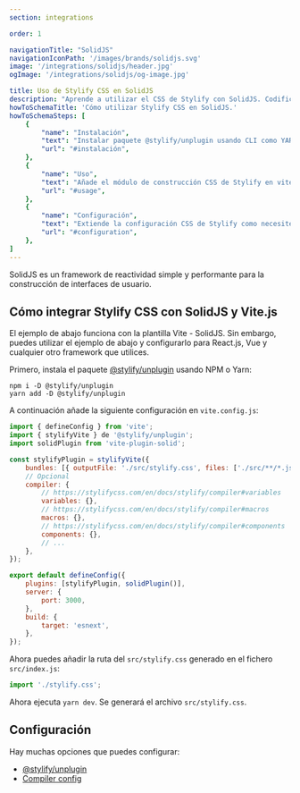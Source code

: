 ```yaml
---
section: integrations

order: 1

navigationTitle: "SolidJS"
navigationIconPath: '/images/brands/solidjs.svg'
image: '/integrations/solidjs/header.jpg'
ogImage: '/integrations/solidjs/og-image.jpg'

title: Uso de Stylify CSS en SolidJS
description: "Aprende a utilizar el CSS de Stylify con SolidJS. Codifica tu sitio web SolidJS más rápido con Stylify CSS"
howToSchemaTitle: 'Cómo utilizar Stylify CSS en SolidJS.'
howToSchemaSteps: [
	{
		"name": "Instalación",
		"text": "Instalar paquete @stylify/unplugin usando CLI como YARN o NPM",
		"url": "#instalación",
	},
	{
		"name": "Uso",
		"text": "Añade el módulo de construcción CSS de Stylify en vite.config.js",
		"url": "#usage",
	},
	{
		"name": "Configuración",
		"text": "Extiende la configuración CSS de Stylify como necesites. Configura variables, componentes, selectores personalizados y mucho más",
		"url": "#configuration",
	},
]
---
```


SolidJS es un framework de reactividad simple y performante para la construcción de interfaces de usuario.

<StackBlitzLink link="stylifycss-solidjs-vite" />

## Cómo integrar Stylify CSS con SolidJS y Vite.js

El ejemplo de abajo funciona con la plantilla Vite - SolidJS. Sin embargo, puedes utilizar el ejemplo de abajo y configurarlo para React.js, Vue y cualquier otro framework que utilices.

Primero, instala el paquete [@stylify/unplugin](/es/docs/unplugin) usando NPM o Yarn:

```
npm i -D @stylify/unplugin
yarn add -D @stylify/unplugin
```

A continuación añade la siguiente configuración en `vite.config.js`:

```javascript
import { defineConfig } from 'vite';
import { stylifyVite } de '@stylify/unplugin';
import solidPlugin from 'vite-plugin-solid';

const stylifyPlugin = stylifyVite({
	bundles: [{ outputFile: './src/stylify.css', files: ['./src/**/*.jsx'] }],
	// Opcional
	compiler: {
		// https://stylifycss.com/en/docs/stylify/compiler#variables
		variables: {},
		// https://stylifycss.com/en/docs/stylify/compiler#macros
		macros: {},
		// https://stylifycss.com/en/docs/stylify/compiler#components
		components: {},
		// ...
	},
});

export default defineConfig({
	plugins: [stylifyPlugin, solidPlugin()],
	server: {
		port: 3000,
	},
	build: {
		target: 'esnext',
	},
});
```

Ahora puedes añadir la ruta del `src/stylify.css` generado en el fichero `src/index.js`:

```javascript
import './stylify.css';
```

Ahora ejecuta `yarn dev`. Se generará el archivo `src/stylify.css`.

## Configuración
Hay muchas opciones que puedes configurar:
- [@stylify/unplugin](/es/docs/unplugin)
- [Compiler config](/es/docs/stylify/compiler)

<DocsUnpluginBuildInfo />

<WhereToNext />
